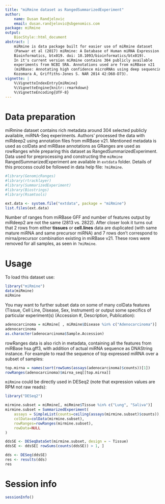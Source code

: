 ```yaml
---
title: "miRmine dataset as RangedSummarizedExperiment"
author:
    name: Dusan Randjelovic
    email: dusan.randjelovic@sbgenomics.com
package: miRmine
output:
    BiocStyle::html_document
abstract: |
    miRmine is data package built for easier use of miRmine dataset 
    (Panwar et al (2017) miRmine: A Database of Human miRNA Expression. 
    Bioinformatics, btx019. doi: 10.1093/bioinformatics/btx019). 
    In it's current version miRmine contains 304 publicly available 
    experiments from NCBI SRA. Annotations used are from miRBase v21 
    (miRBase: Annotating high confidence microRNAs using deep sequencing data.
    Kozomara A, Griffiths-Jones S. NAR 2014 42:D68-D73). 
vignette: |
    %\VignetteIndexEntry{miRmine}
    %\VignetteEngine{knitr::rmarkdown}
    %\VignetteEncoding{UTF-8}
---
```


# Data preparation

miRmine dataset contains rich metadata around 304 selected publicly available, 
miRNA-Seq experiments. Authors' processed the data with miRdeep2 using 
annotation files from miRBase v21. Mentioned metadata is used as colData 
and miRBase annotations as GRanges are used as rowRanges while preparing 
this dataset as RangedSummarizedExperiment. Data used for preprocessing and 
constructing the `miRmine` RangedSummarizedExperiment are available in 
`extdata` folder. Details of this proccess could be followed in 
data help file: `?miRmine`.


```r
#library(GenomicRanges)
#library(rtracklayer)
#library(SummarizedExperiment)
#library(Biostrings)
#library(Rsamtools)

ext.data <- system.file("extdata", package = "miRmine")
list.files(ext.data)
```

Number of ranges from miRBase GFF and number of features output 
by miRdeep2 are not the same (2813 vs. 2822). After closer look it turns out 
that 2 rows from either **tissues** or **cell.lines** data are duplicated
(with same mature miRNA and same precursor miRNA) and 7 rows don't correspond 
to mirna/precursor combination existing in miRBase v21. These rows were 
removed for all samples, as seen in `?miRmine`.


# Usage

To load this dataset use:

```r
library("miRmine")
data(miRmine)
miRmine
```

You may want to further subset data on some of many colData features
(Tissue, Cell Line, Disease, Sex, Instrument) or output some specifics of 
particular experiment(s) (Accession #, Description, Publication):

```r
adenocarcinoma = miRmine[ , miRmine$Disease %in% c("Adenocarcinoma")]
adenocarcinoma
as.character(adenocarcinoma$Sample.Accession)
```

rowRanges data is also rich in metadata, containing all the features from 
miRBase hsa.gff3, with addition of actual miRNA sequence as DNAString 
instance. For example to read the sequence of top expressed miRNA over 
a subset of samples:

```r
top.mirna = names(sort(rowSums(assays(adenocarcinoma)$counts))[1])
rowRanges(adenocarcinoma)$mirna_seq[[top.mirna]]
```

`miRmine` could be directly used in DESeq2 
(note that expression values are RPM not raw reads):

```r
library("DESeq2")

mirmine.subset = miRmine[, miRmine$Tissue %in% c("Lung", "Saliva")]
mirmine.subset = SummarizedExperiment(
    assays = SimpleList(counts=ceiling(assays(mirmine.subset)$counts)), 
    colData=colData(mirmine.subset), 
    rowRanges=rowRanges(mirmine.subset),
    rowData=NULL
)

ddsSE <- DESeqDataSet(mirmine.subset, design = ~ Tissue)
ddsSE <- ddsSE[ rowSums(counts(ddsSE)) > 1, ]

dds <- DESeq(ddsSE)
res <- results(dds)
res
```

# Session info {.unnumbered}

```r
sessionInfo()
```
